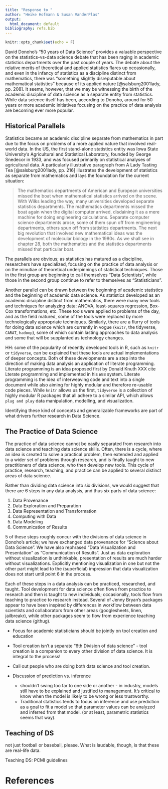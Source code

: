 ```yaml
---
title: "Response to "
author: "Heike Hofmann & Susan VanderPlas"
output:
  html_document: default
bibliography: refs.bib
---
```


```r
knitr::opts_chunk$set(echo = F)
```


<!--# Introduction-->
David Donoho's "50 years of Data Science" provides a valuable perspective on the statistics-vs-data science debate that has been raging in academic statistics departments over the past couple of years. The debate about the relative merits of theoretical and applied statistics flares up occasionally, and even in the infancy of statistics as a discipline distinct from mathematics, there was "something slightly disreputable about mathematical statistics" because of its applied nature [@salsburg2001lady, pp. 208]. It seems, however, that we may be witnessing the birth of the academic discipline of data science as a separate entity from statistics. While data science itself has been, according to Donoho, around for 50 years or more academic initiatives focusing on the practice of data analysis are becoming ever more popular.

<!--# Historical Parallels -->
## Historical Parallels
Statistics became an academic discipline separate from mathematics in part due to the focus on problems of a more applied nature that involved real-world data. In the US, the first stand-alone statistics entity was Iowa State University's Agricultural and Statistical Laboratory, founded by George Snedecor in 1933, and was focused primarily on statistical analyses of agricultural data. A particularly illustrative paragraph from A Lady Tasting Tea [@salsburg2001lady, pp. 216] illustrates the development of statistics as separate from mathematics and lays the foundation for the current situation: 

> The mathematics departments of American and European universities missed the boat when mathematical statistics arrived on the scene. With Wilks leading the way, many universities developed separate statistics departments. The mathematics departments missed the boat again when the digital computer arrived, disdaining it as a mere machine for doing engineering calculations. Separate computer science departments arose, some of them spun off from engineering departments, others spun off from statistics departments. The next big revolution that involved new mathematical ideas was the development of molecular biology in the 1980s. As we shall see in chapter 28, both the mathematics and the statistics departments missed that particular boat.


The parallels are obvious; as statistics has matured as a discipline, researchers have specialized, focusing on the practice of data analysis or on the minutiae of theoretical underpinnings of statistical techniques. Those in the first group are beginning to call themselves "Data Scientists", while those in the second group continue to refer to themselves as "Statisticians". 

Another parallel can be drawn between the beginning of academic statistics and the beginning of academic data science. As statistics developed as an academic discipline distinct from mathematics, there were many new tools and techniques for analyzing data: ANOVA, least-squares regression, Box-Cox transformations, etc. These tools were applied to problems of the day, and as the field matured, some of the tools were replaced by more technologically appropriate techniques. Similarly, there are a flurry of tools for doing data science which are currently in vogue (`knitr`, the tidyverse, `CARAT`, `hadoop`), some of which contain lasting approaches to data analysis and some that will be supplanted as technology changes. 

HH: some of the popularity of recently developed tools in R, such as `knitr` or `tidyverse`, can be explained that these tools are actual implementations of deeper concepts. Both of these developments are a step into the direction of making data analysis an application of literate programming.
Literate programming is an idea proposed first by Donald Knuth XXX cite Lterate programming and implemented in his  `WEB` system. Literate programming is the idea of interweaving code and text into a single document while also aiming for highly modular and therefore re-usable code pieces. While `knitr` allows us the first, `tidyverse` is a collection of highly modular R packages that all adhere to a similar API, which allows `plug and play` data manipulation, modelling, and visualization.

 Identifying these kind of concepts and generalizable frameworks are part of what drivers further research in Data Science.

## The Practice of Data Science
<!-- Now for the critical part -->
The practice of data science cannot be easily separated from research into data science and teaching data science skills. Often, there is a cycle, where an idea is created to solve a practical problem, then extended and applied to a wider set of problems through research, and is finally taught to new practitioners of data science, who then develop new tools. This cycle of practice, research, teaching, and practice can be applied to several distinct areas of data science. 

Rather than dividing data science into six divisions, we would suggest that there are 6 steps in any data analysis, and thus six parts of data science:

1. Data Provenance
2. Data Exploration and Preparation
3. Data Representation and Transformation
4. Computing with Data
5. Data Modeling
6. Communication of Results

5 of these steps roughly concur with the divisions of data science in Donoho's article; we have exchanged data provenance for "Science about Data Science". We have also rephrased "Data Visualization and Presentation" as "Communication of Results". Just as data exploration without visualization is unthinkable, presentation of results are much harder without visualizations. Explicitly mentioning visualization in one but not the other part might lead to the (superficial) impression that data visualization does not start until point 6 in the process.

Each of these steps in a data analysis can be practiced, researched, and taught. Tool development for data science often flows from practice to research and then is taught to new individuals; occasionally, tools flow from teaching to practice to research instead. Several of Jenny Bryan's packages appear to have been inspired by differences in workflow between data scientists and collaborators from other areas (googlesheets, linen, jailbreakr), while other packages seem to flow from experience teaching data science (githug). 


- Focus for academic statisticians should be jointly on tool creation and education
- Tool creation isn't a separate "6th Division of data science" - tool creation is a companion to every other division of data science. It is integral to the process!
- Call out people who are doing both data science and tool creation. 

- Discussion of prediction vs. inference
    - shouldn't swing too far to one side or another - in industry, models still have to be explained and justified to management. It's critical to know when the model is likely to be wrong or less trustworthy. 
    - Traditional statistics tends to focus on inference and use prediction as a goal to fit a model so that parameter values can be analyzed and inferred from that model. (or at least, parametric statistics seems that way).

## Teaching of DS

not just football or baseball, please. What is laudable, though, is that these are real-life data. 

Teaching DS: PCMI guidelines

# References
